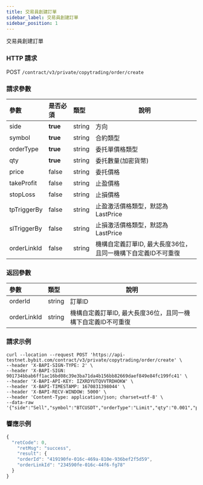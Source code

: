 ```yaml
---
title: 交易員創建訂單
sidebar_label: 交易員創建訂單
sidebar_position: 1
---
```

交易員創建訂單

### HTTP 請求
POST `/contract/v3/private/copytrading/order/create`

### 請求參數
| 參數 | 是否必須 | 類型 | 說明|
|:----- |:-------|:-----|------ |
|side |**true** |string |方向    |
|symbol |**true** |string |合約類型  |
|orderType |**true** |string |委托單價格類型  |
|qty |**true** |string |委托數量(加密貨幣) |
|price|false |string |委托價格 |
|takeProfit |false |string |止盈價格 |
|stopLoss |false |string |止損價格 |
|tpTriggerBy|false |string |止盈激活價格類型，默認為LastPrice |
|slTriggerBy|false |string |止損激活價格類型，默認為LastPrice |
|orderLinkId |false |string |機構自定義訂單ID, 最大長度36位，且同一機構下自定義ID不可重復 |




### 返回參數
| 參數 | 類型 | 說明|
|:----- |:-----|----- |
|orderId |string |訂單ID |
|orderLinkId |string |機構自定義訂單ID, 最大長度36位，且同一機構下自定義ID不可重復 |

### 請求示例

<Tabs>
<TabItem value="console" label="Console">

```http
curl --location --request POST 'https://api-testnet.bybit.com/contract/v3/private/copytrading/order/create' \
--header 'X-BAPI-SIGN-TYPE: 2' \
--header 'X-BAPI-SIGN: 901734bbab6ff1ac16bd08c39e3ba71da4b156bb82669daef849e84fc199fc41' \
--header 'X-BAPI-API-KEY: IZXRDYUTQVVTRDHOKW' \
--header 'X-BAPI-TIMESTAMP: 1670831398044' \
--header 'X-BAPI-RECV-WINDOW: 5000' \
--header 'Content-Type: application/json; charset=utf-8' \
--data-raw '{"side":"Sell","symbol":"BTCUSDT","orderType":"Limit","qty":"0.001","price":"20000","takeProfit":"0","stopLoss":"0","tpTriggerBy":"LastPrice","slTriggerBy":"LastPrice"}'
```

</TabItem>
</Tabs>

### 響應示例

<Tabs>
<TabItem value="js linear" label="linear">

```javascript
{
  "retCode": 0,
    "retMsg": "success",
    "result": {
    "orderId": "419190fe-016c-469a-810e-936bef2f5d59",
    "orderLinkId": "234590fe-016c-44f6-fg78"
  }
}
```
</TabItem>
</Tabs>